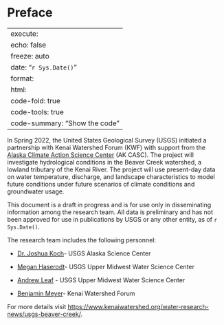 # Preface {.unnumbered}

---
execute:
  echo: false
  freeze: auto
date: "`r Sys.Date()`"
format:
  html:
    code-fold: true
    code-tools: true
    code-summary: "Show the code"
---

In Spring 2022, the United States Geological Survey (USGS) initiated a partnership with Kenai Watershed Forum (KWF) with support from the [Alaska Climate Action Science Center](https://akcasc.org/) (AK CASC). The project will investigate hydrological conditions in the Beaver Creek watershed, a lowland tributary of the Kenai River. The project will use present-day data on water temperature, discharge, and landscape characteristics to model future conditions under future scenarios of climate conditions and groundwater usage.

This document is a draft in progress and is for use only in disseminating information among the research team. All data is preliminary and has not been approved for use in publications by USGS or any other entity, as of `r Sys.Date()`.

The research team includes the following personnel:

-   [Dr. Joshua Koch](https://www.usgs.gov/staff-profiles/joshua-c-koch)- USGS Alaska Science Center

-   [Megan Haserodt](https://www.usgs.gov/staff-profiles/megan-j-haserodt)- USGS Upper Midwest Water Science Center

-   [Andrew Leaf](https://www.usgs.gov/staff-profiles/andrew-t-leaf) - USGS Upper Midwest Water Science Center

-   [Benjamin Meyer](https://www.kenaiwatershed.org/contact-our-staff/)- Kenai Watershed Forum

For more details visit <https://www.kenaiwatershed.org/water-research-news/usgs-beaver-creek/>.
